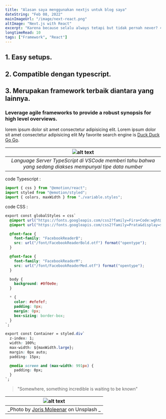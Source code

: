 ```yaml
---
title: "Alasan saya menggunakan nextjs untuk blog saya"
dateString: "Feb 08, 2022"
mainImageUrl: "/image/next-react.png"
altImage: "Next.js with React"
excerpt: "Karena because selalu always tetapi but tidak pernah never? 😂"
longtimeRead: 10
tags: ["Framework", "React"]
---
```


## 1. Easy setups.

## 2. Compatible dengan typescript.

## 3. Merupakan framework terbaik diantara yang lainnya.

### Leverage agile frameworks to provide a robust synopsis for high level overviews.

lorem ipsum dolor sit amet consectetur adipisicing elit. Lorem ipsum dolor sit amet consectetur adipisicing elit
My favorite search engine is [Duck Duck Go Go](https://duckduckgo.com).

|      ![alt text](https://miro.medium.com/max/1400/1*Rv1NMGrGEx62SQoU9EL8TA.png "vscode-typescript")      |
| :------------------------------------------------------------------------------------------------------: |
| _Language Server TypeScript di VSCode memberi tahu bahwa yang sedang diakses mempunyai tipe data number_ |

code Typescript :

```ts
import { css } from "@emotion/react";
import styled from "@emotion/styled";
import { colors, maxWidth } from "./variable.styles";
```

code CSS :

```css
export const globalStyles = css`
  @import url("https://fonts.googleapis.com/css2?family=Fira+Code:wght@500&display=swap");
  @import url("https://fonts.googleapis.com/css2?family=Prata&display=swap");

  @font-face {
    font-family: "FacebookReaderB";
    src: url("/font/FacebookReaderBold.otf") format("opentype");
  }

  @font-face {
    font-family: "FacebookReaderM";
    src: url("/font/FacebookReaderMed.otf") format("opentype");
  }

  body {
    background: #0f0e0e;
  }

  * {
    color: #efefef;
    padding: 0px;
    margin: 0px;
    box-sizing: border-box;
  }
`;

export const Container = styled.div`
  z-index: 1;
  width: 100%;
  max-width: ${maxWidth.large};
  margin: 0px auto;
  padding: 15px;

  @media screen and (max-width: 991px) {
    padding: 0px;
  }
`;
```

> "Somewhere, something incredible is waiting to be known"

|                 ![alt text](https://miro.medium.com/max/700/0*5HWA6yLX2ljJjNq5 "peoplewithmotors")                  |
| :-----------------------------------------------------------------------------------------------------------------: |
| _Photo by [Joris Moleenar](https://unsplash.com/@jorismolenaar?utm_source=medium&utm_medium=referral) on Unsplash _ |
